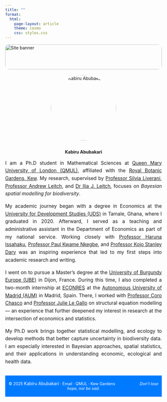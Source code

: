 ```yaml
---
title: ""
format:
  html:
    page-layout: article
    theme: cosmo
    css: styles.css
---
```


<!-- Banner Image -->
<img src="images/title.jpeg" alt="Site banner"
     style="width: 100%; height: 80px; object-fit: cover; border-radius: 12px; margin-bottom: 0.3em;" /><!-- Profile Image -->
<!-- Profile Image -->
<p style="text-align: center;">
  <img src="profile_pic.jpeg" alt="Kabiru Abubakari" style="width: 15em; border-radius: 150%; margin-bottom: 2em;" />
  <br> **Kabiru Abubakari**
</p>
<!-- I am a PhD student interested in econometrics and statistical ecology. My research focuses on probabilistic modeling and spatial statistics to model complex data. Data generated by economic and ecological agents are susceptible to many biases and measurement errors. Econometric and ecological models must be adjusted to account for these biases to obtain consistent parameter estimates. I am developing Bayesian models for presence-only data, often encountered in ecology.-->

::: {style="text-align: justify; font-size: 1.1em; line-height: 1.6; margin-bottom: 2em;"}
<!--Welcome to my website, a space where I share my work and ideas at the intersection of ecology, statistics, and econometrics. My research focuses on applying Bayesian and probabilistic modeling techniques to real-world data, particularly in the context of ecological systems and environmental change.-->

<!-- Welcome to my website
I am a Ph.D student at Queen Mary University of London ([QMUL](https://www.qmul.ac.uk/)), and also affiliated to the Royal Botanical Gardens ([KEW](https://www.kew.org/)). I work with [Professor Silvia Liverani](https://www.qmul.ac.uk/maths/profiles/liveranis.html), [Professor Andrew Leitch](https://www.qmul.ac.uk/sbbs/staff/andrewleitch.html) and [Dr Ilia J Leitch](https://www.kew.org/science/our-science/people/ilia-j-leitch) on the project Bayesian spatial modelling for biodiversity. Here I intend to give an overview of my academic journey ...

I completed my undergraduate degree in economics in 2020 from the University for Development Studies ([UDS](https://uds.edu.gh/)) located in Tamale, Ghana. I had a wonderful opportunity of working in the economics department as a teaching and administrative assistant for a year as a national service personnel.  During my time in the economics department I had pleasure of working with Professor Haruna Issahaku who was my thesis supervior, Professor Paul Kwame Nkegbe and Professor Kojo Stanley Dary who had a profound influence on me during my national service. My interactions with these professors for the year of working in the department led to some interesting papers which I am very excited about, it was a good introduction to the world of research and academic writing. 

As I was finishing my national service with the help of Professor Paul Kwame Nkegbe I was able to secure some grants to pursue my masters degree at the University of Burgundy now called University of Burgundy Europe ([UBE](https://www.ube.fr/en/home/)) in Dijon, France. During my time at the UBE I had a two months internship opportunity with [ECONRES](https://econresuam.wordpress.com/interns/) situated at the Autonomous University of Madrid ([AUM](https://www.uam.es/uam/inicio)). On this internship opportunity I had the pleasure of working with [Professor Coro Chasco](https://corochasco.wordpress.com/) and [Professor Julie Le Gallo](https://sites.google.com/site/legallopage/home) on Structural Equation Modelling, which was a beautiful experience. 

-->

I am a Ph.D student in Mathematical Sciences at [Queen Mary University of London (QMUL)](https://www.qmul.ac.uk/), affiliated with the [Royal Botanic Gardens, Kew](https://www.kew.org/). My research, supervised by [Professor Silvia Liverani](https://www.qmul.ac.uk/maths/profiles/liveranis.html), [Professor Andrew Leitch](https://www.qmul.ac.uk/sbbs/staff/andrewleitch.html), and [Dr Ilia J. Leitch](https://www.kew.org/science/our-science/people/ilia-j-leitch), focuses on *Bayesian spatial modelling for biodiversity*.  

My academic journey began with a degree in Economics at the [University for Development Studies (UDS)](https://uds.edu.gh/) in Tamale, Ghana, where I graduated in 2020. Afterward, I served as a teaching and administrative assistant in the Department of Economics as part of my national service. Working closely with [Professor Haruna Issahaku](https://www.uds.edu.gh/staff/iharuna-0240), [Professor Paul Kwame Nkegbe](https://uds.edu.gh/staff/pnkegbe-109027), and [Professor Kojo Stanley Dary](https://ubids.edu.gh/dcobi/director-profile) was an inspiring experience that led to my first steps into academic research and writing.  

I went on to pursue a Master’s degree at the [University of Burgundy Europe (UBE)](https://www.ube.fr/en/home/) in Dijon, France. During this time, I also completed a two-month internship at [ECONRES](https://econresuam.wordpress.com/interns/) at the [Autonomous University of Madrid (AUM)](https://www.uam.es/uam/inicio) in Madrid, Spain. There, I worked with [Professor Coro Chasco](https://corochasco.wordpress.com/) and [Professor Julie Le Gallo](https://sites.google.com/site/legallopage/home) on structural equation modelling — an experience that further deepened my interest in research at the intersection of economics and statistics.  

My Ph.D work brings together statistical modelling, and ecology to develop methods that better capture uncertainty in biodiversity data. I am especially interested in Bayesian approaches, spatial statistics, and their applications in understanding economic, ecological and health data.  

<!--
:::: {style="display: flex; justify-content: space-between; gap: 20px; margin-bottom: 2em;"}
<video autoplay muted loop playsinline style="width: 48%; border-radius: 12px;">

<source src="videos/tlx.mp4" type="video/mp4">

</video>

<video autoplay muted loop playsinline style="width: 48%; border-radius: 12px;">

<source src="videos/sora_video3.mp4" type="video/mp4">

</video>

</div> 

::: {style="text-align: justify; font-size: 1.1em; line-height: 1.6;"}
<!--These videos demonstrate key aspects of my work. One focuses on modeling species distributions using citizen science data like iNaturalist, highlighting the challenges of presence-only datasets. The other illustrates how Bayesian techniques can be applied in dynamic and uncertain environments—offering deeper insights into ecological processes and policy-relevant scenarios. I also explore connections with econometrics, particularly in survey data analysis, where many statistical challenges overlap.

This is a space where I share my work and ideas at the intersection of ecology, statistics, and econometrics. My research focuses on applying Bayesian and probabilistic modeling techniques to real-world data, particularly in the context of ecological systems and environmental change. I’m especially interested in how we can account for uncertainty, bias, and incomplete observations—challenges that are common in both ecological and social science data.

A major part of my work involves analyzing citizen science datasets, such as those from iNaturalist and PlantNet, which offer valuable insights into species distributions but require careful statistical treatment due to their presence-only nature. Alongside ecological applications, I also explore econometric approaches to survey data, where issues like sampling design, missing data, and model specification play a critical role in extracting meaningful conclusions. Through visualizations, tutorials, and short videos, I aim to make complex statistical methods more accessible and to demonstrate how data, when carefully modeled, can help us better understand the natural and human-influenced world.
-->

:::

<footer style="background-color: #007BFF; text-align: center; font-size: 0.9em; color: white; padding: 0.5em 0; margin-top: 1.5em;">

<p style="font-size: 1em; font-weight: bold;">

© 2025 [Kabiru Abubakari]{style="font-size: 1.1em;"} · <a href="mailto:k.abubakari@qmul.ac.uk" style="color: white; text-decoration: none;">Email</a> · <a href="https://www.qmul.ac.uk/" target="_blank" style="color: white; font-size: 1em; text-decoration: none;">QMUL</a> · <a href="https://www.kew.org/" target="_blank" style="color: white; font-size: 1em; text-decoration: none;">Kew Gardens</a> [ Don't lose hope, nor be sad. ]{style="margin-left: 6em; text-align: right; font-style: italic; font-size: 1em;"}

</p>

</footer>
